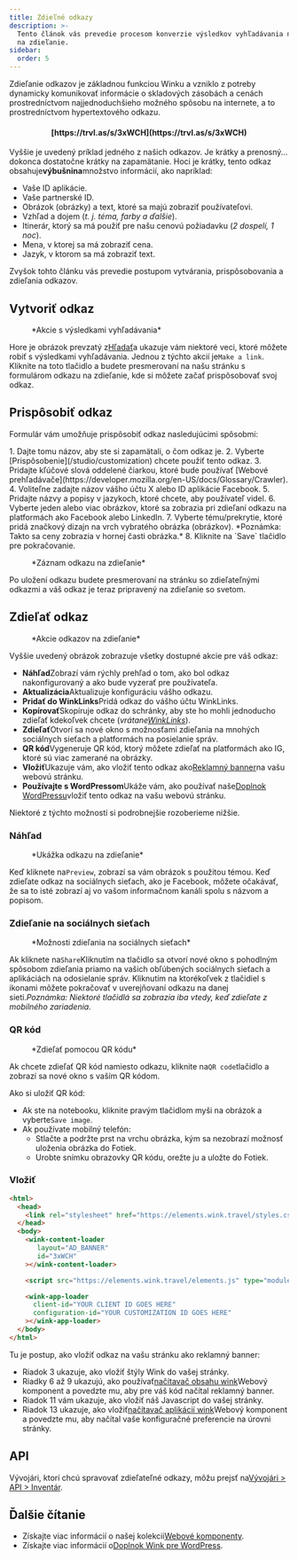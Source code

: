 ```yaml
---
title: Zdieľné odkazy
description: >-
  Tento článok vás prevedie procesom konverzie výsledkov vyhľadávania na odkazy
  na zdieľanie.
sidebar:
  order: 5
---
```


Zdieľanie odkazov je základnou funkciou Winku a vzniklo z potreby dynamicky komunikovať informácie o skladových zásobách a cenách prostredníctvom najjednoduchšieho možného spôsobu na internete, a to prostredníctvom hypertextového odkazu.

<h4 align="center">[https://trvl.as/s/3xWCH](https://trvl.as/s/3xWCH)</h4>


Vyššie je uvedený príklad jedného z našich odkazov. Je krátky a prenosný... dokonca dostatočne krátky na zapamätanie. Hoci je krátky, tento odkaz obsahuje**výbušnina**množstvo informácií, ako napríklad:

* Vaše ID aplikácie.
* Vaše partnerské ID.
* Obrázok (obrázky) a text, ktoré sa majú zobraziť používateľovi.
* Vzhľad a dojem (*t. j. téma, farby a ďalšie*).
* Itinerár, ktorý sa má použiť pre našu cenovú požiadavku (*2 dospelí, 1 noc*).
* Mena, v ktorej sa má zobraziť cena.
* Jazyk, v ktorom sa má zobraziť text.

Zvyšok tohto článku vás prevedie postupom vytvárania, prispôsobovania a zdieľania odkazov.

## Vytvoriť odkaz

<figure>
  <CloudinaryImage width="350" height="238" resize="scale" quality="best" alt="Akcie" src="academy/inventory-actions" errorImage="noimage_opaque_nyrtl0.png" />

  <figcaption>*Akcie s výsledkami vyhľadávania*</figcaption>
</figure>


Hore je obrázok prevzatý z[Hľadať](/studio/search)a ukazuje vám niektoré veci, ktoré môžete robiť s výsledkami vyhľadávania. Jednou z týchto akcií je`Make a link`.
Kliknite na toto tlačidlo a budete presmerovaní na našu stránku s formulárom odkazu na zdieľanie, kde si môžete začať prispôsobovať svoj odkaz.

## Prispôsobiť odkaz

Formulár vám umožňuje prispôsobiť odkaz nasledujúcimi spôsobmi:

<Steps>
  1. Dajte tomu názov, aby ste si zapamätali, o čom odkaz je.
  2. Vyberte [Prispôsobenie](/studio/customization) chcete použiť tento odkaz.
  3. Pridajte kľúčové slová oddelené čiarkou, ktoré bude používať [Webové prehľadávače](https://developer.mozilla.org/en-US/docs/Glossary/Crawler).
  4. Voliteľne zadajte názov vášho účtu X alebo ID aplikácie Facebook.
  5. Pridajte názvy a popisy v jazykoch, ktoré chcete, aby používateľ videl.
  6. Vyberte jeden alebo viac obrázkov, ktoré sa zobrazia pri zdieľaní odkazu na platformách ako Facebook alebo LinkedIn.
  7. Vyberte tému/prekrytie, ktoré pridá značkový dizajn na vrch vybratého obrázka (obrázkov). *Poznámka: Takto sa ceny zobrazia v hornej časti obrázka.*
  8. Kliknite na `Save` tlačidlo pre pokračovanie.
</Steps>


<figure>
  <CloudinaryImage width="350" height="641" resize="scale" quality="best" alt="Odkaz na zdieľanie" src="academy/shareable-link" errorImage="noimage_opaque_nyrtl0.png" />

  <figcaption>*Záznam odkazu na zdieľanie*</figcaption>
</figure>


Po uložení odkazu budete presmerovaní na stránku so zdieľateľnými odkazmi a váš odkaz je teraz pripravený na zdieľanie so svetom.

## Zdieľať odkaz

<figure>
  <CloudinaryImage width="350" height="641" resize="scale" quality="best" alt="Akcie" src="academy/shareable-link-actions" errorImage="noimage_opaque_nyrtl0.png" />

  <figcaption>*Akcie odkazov na zdieľanie*</figcaption>
</figure>


Vyššie uvedený obrázok zobrazuje všetky dostupné akcie pre váš odkaz:

* **Náhľad**Zobrazí vám rýchly prehľad o tom, ako bol odkaz nakonfigurovaný a ako bude vyzerať pre používateľa.
* **Aktualizácia**Aktualizuje konfiguráciu vášho odkazu.
* **Pridať do WinkLinks**Pridá odkaz do vášho účtu WinkLinks.
* **Kopírovať**Skopíruje odkaz do schránky, aby ste ho mohli jednoducho zdieľať kdekoľvek chcete (*vrátane[WinkLinks](/link-manager/wink-links)*).
* **Zdieľať**Otvorí sa nové okno s možnosťami zdieľania na mnohých sociálnych sieťach a platformách na posielanie správ.
* **QR kód**Vygeneruje QR kód, ktorý môžete zdieľať na platformách ako IG, ktoré sú viac zamerané na obrázky.
* **Vložiť**Ukazuje vám, ako vložiť tento odkaz ako[Reklamný banner](/developers/web-components/#content-loader)na vašu webovú stránku.
* **Používajte s WordPressom**Ukáže vám, ako používať naše[Doplnok WordPressu](/developers/wordpress)vložiť tento odkaz na vašu webovú stránku.

Niektoré z týchto možností si podrobnejšie rozoberieme nižšie.

### Náhľad

<figure>
  <CloudinaryImage width="700" height="373" resize="scale" quality="best" alt="Náhľad" src="academy/shareable-link-preview" errorImage="noimage_opaque_nyrtl0.png" />

  <figcaption>*Ukážka odkazu na zdieľanie*</figcaption>
</figure>


Keď kliknete na`Preview`, zobrazí sa vám obrázok s použitou témou. Keď zdieľate odkaz na sociálnych sieťach, ako je Facebook, môžete očakávať, že sa to isté zobrazí aj vo vašom informačnom kanáli spolu s názvom a popisom.

### Zdieľanie na sociálnych sieťach

<figure>
  <CloudinaryImage width="350" height="231" resize="scale" quality="best" alt="Zdieľanie na sociálnych sieťach" src="academy/shareable-link-share" errorImage="noimage_opaque_nyrtl0.png" />

  <figcaption>*Možnosti zdieľania na sociálnych sieťach*</figcaption>
</figure>


Ak kliknete na`Share`Kliknutím na tlačidlo sa otvorí nové okno s pohodlným spôsobom zdieľania priamo na vašich obľúbených sociálnych sieťach a aplikáciách na odosielanie správ.
Kliknutím na ktorékoľvek z tlačidiel s ikonami môžete pokračovať v uverejňovaní odkazu na danej sieti.*Poznámka: Niektoré tlačidlá sa zobrazia iba vtedy, keď zdieľate z mobilného zariadenia.*

### QR kód

<figure>
  <CloudinaryImage width="350" height="440" resize="scale" quality="best" alt="Zdieľanie na sociálnych sieťach" src="academy/shareable-link-qr-code" errorImage="noimage_opaque_nyrtl0.png" />

  <figcaption>*Zdieľať pomocou QR kódu*</figcaption>
</figure>


Ak chcete zdieľať QR kód namiesto odkazu, kliknite na`QR code`tlačidlo a zobrazí sa nové okno s vaším QR kódom.

Ako si uložiť QR kód:

* Ak ste na notebooku, kliknite pravým tlačidlom myši na obrázok a vyberte`Save image`.
* Ak používate mobilný telefón:
  * Stlačte a podržte prst na vrchu obrázka, kým sa nezobrazí možnosť uloženia obrázka do Fotiek.
  * Urobte snímku obrazovky QR kódu, orežte ju a uložte do Fotiek.

### Vložiť

```html {3, 6-9, 11, 13-16}
<html>
  <head>
    <link rel="stylesheet" href="https://elements.wink.travel/styles.css"></link>
  </head>
  <body>
    <wink-content-loader
       layout="AD_BANNER"
       id="3xWCH"
    ></wink-content-loader>

    <script src="https://elements.wink.travel/elements.js" type="module" defer></script>

    <wink-app-loader
      client-id="YOUR CLIENT ID GOES HERE"
      configuration-id="YOUR CUSTOMIZATION ID GOES HERE"
    ></wink-app-loader>
  </body>
</html>
```

Tu je postup, ako vložiť odkaz na vašu stránku ako reklamný banner:

* Riadok 3 ukazuje, ako vložiť štýly Wink do vašej stránky.
* Riadky 6 až 9 ukazujú, ako používať[načítavač obsahu wink](/developers/web-components/#content-loader)Webový komponent a povedzte mu, aby pre váš kód načítal reklamný banner.
* Riadok 11 vám ukazuje, ako vložiť náš Javascript do vašej stránky.
* Riadok 13 ukazuje, ako vložiť[načítavač aplikácií wink](/developers/web-components/#application-loader)Webový komponent a povedzte mu, aby načítal vaše konfiguračné preferencie na úrovni stránky.

## API

Vývojári, ktorí chcú spravovať zdieľateľné odkazy, môžu prejsť na[Vývojári > API > Inventár](/developers/apis/#inventory-api).

## Ďalšie čítanie

* Získajte viac informácií o našej kolekcii[Webové komponenty](/developers/web-components).
* Získajte viac informácií o[Doplnok Wink pre WordPress](/developers/wordpress).

